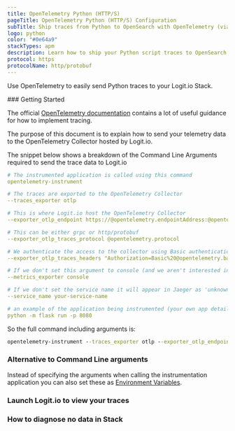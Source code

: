 ```yaml
---
title: OpenTelemetry Python (HTTP/S)
pageTitle: OpenTelemetry Python (HTTP/S) Configuration
subTitle: Ship traces from Python to OpenSearch with OpenTelemetry (via HTTP/S)
logo: python
color: "#0e64a9"
stackTypes: apm
description: Learn how to ship your Python script traces to OpenSearch with our example configurations.
protocol: https
protocolName: http/protobuf
---
```


Use OpenTelemetry to easily send Python traces to your Logit.io Stack.

<Steps>
  ### Getting Started

  The official [OpenTelemetry documentation](https://opentelemetry.io/docs/instrumentation/python/getting-started/) 
  contains a lot of useful guidance for how to implement tracing.

  The purpose of this document is to explain how to send your telemetry 
  data to the OpenTelemetry Collector hosted by Logit.io. 

  The snippet below shows a breakdown of the Command Line 
  Arguments required to send the trace data to Logit.io
          
  ```yml copy /@opentelemetry.endpointAddress/ /@opentelemetry.port/ /@opentelemetry.base64encodedAuthString/ /@opentelemetry.protocol/
  # The instrumented application is called using this command
  opentelemetry-instrument

  # The traces are exported to the OpenTelemetry Collector
  --traces_exporter otlp

  # This is where Logit.io host the OpenTelemetry Collector
  --exporter_otlp_endpoint https://@opentelemetry.endpointAddress:@opentelemetry.port

  # This can be either grpc or http/protobuf
  --exporter_otlp_traces_protocol @opentelemetry.protocol

  # We authenticate the access to the collector using Basic authentication in an http header (which is safe because we are using the https protocol)
  --exporter_otlp_traces_headers "Authorization=Basic%20@opentelemetry.base64encodedAuthString"

  # If we don't set this argument to console (and we aren't interested in sending the metrics to Logit.io) then we could receive errors in the Python IDE
  --metrics_exporter console

  # If we don't set the service name it will appear in Jaeger as 'unknown_service'
  --service_name your-service-name

  # an example of the application being instrumented (your own app details should be entered here)
  python -m flask run -p 8080
  ```

  So the full command including arguments is:

  ```cmd copy /@opentelemetry.endpointAddress/ /@opentelemetry.port/ /@opentelemetry.base64encodedAuthString/ /@opentelemetry.protocol/
  opentelemetry-instrument --traces_exporter otlp --exporter_otlp_endpoint https://@opentelemetry.endpointAddress:@opentelemetry.port --exporter_otlp_traces_protocol @opentelemetry.protocol --exporter_otlp_traces_headers "Authorization=Basic%20@opentelemetry.base64encodedAuthString" --metrics_exporter console --service_name your-service-name python -m flask run -p 8080
  ```

  ### Alternative to Command Line arguments

  Instead of specifying the arguments when calling the 
  instrumentation application you can also set these as 
  [Environment Variables](https://opentelemetry.io/docs/instrumentation/python/automatic/agent-config/#environment-variables).

  ### Launch Logit.io to view your traces

  <LaunchStack utmMedium="apm" utmCampaign="python" source="apm_python_https" />

  ### How to diagnose no data in Stack

  <DiagnoseNoData />
</Steps>